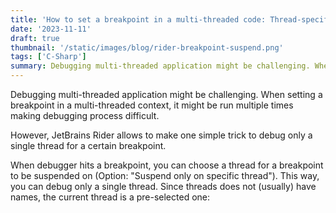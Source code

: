 ```yaml
---
title: 'How to set a breakpoint in a multi-threaded code: Thread-specific breakpoints in Rider'
date: '2023-11-11'
draft: true
thumbnail: '/static/images/blog/rider-breakpoint-suspend.png'
tags: ['C-Sharp']
summary: Debugging multi-threaded application might be challenging. When setting a breakpoint in a multi-threaded context, it might be run multiple times making debugging process difficult. However, JetBrains Rider allows to make one simple trick to debug only a single thread for a certain breakpoint.
---
```


Debugging multi-threaded application might be challenging. When setting a breakpoint in a multi-threaded context, it might be run multiple times making debugging process difficult.

However, JetBrains Rider allows to make one simple trick to debug only a single thread for a certain breakpoint.

When debugger hits a breakpoint, you can choose a thread for a breakpoint to be suspended on (Option: "Suspend only on specific thread"). This way, you can debug only a single thread. Since threads does not (usually) have names, the current thread is a pre-selected one:

<ArticleImage src="/static/images/blog/rider-breakpoint-suspend.png" alt="Rider breakpoint suspended on specific thread" />